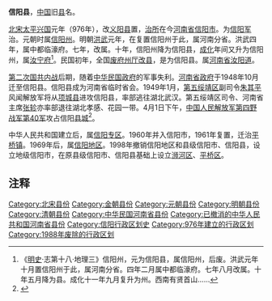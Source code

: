 '''信阳县'''，[[中国|中国]]旧[[县|县]]名。

[[北宋|北宋]][[太平兴国|太平兴国]]元年（976年），改[[义阳县|义阳县]]置，[[治所|治所]]在今[[河南省|河南省]][[信阳市|信阳市]]。为[[信阳军|信阳军]]治。元朝时属[[信阳州|信阳州]]。明朝[[洪武|洪武]]元年，在复置信阳州于此，属河南分省。洪武四年，属中都临濠府。七年，改属。十年，信阳州降为信阳县，[[成化|成化]]年间又升为信阳州，属[[汝宁府|汝宁府]]<ref>《[[明史|明史]]·志第十八·地理三》信阳州，元为信阳县，属信阳州，后废。洪武元年十月置信阳州于此，属河南分省。四年二月属中都临濠府。七年八月改属。十年五月降为县。成化十一年九月复升为州。西南有贤首山......</ref>。民国初年，全国[[废府州厅改县|废府州厅改县]]，是为信阳县。属[[河南省_(中華民國)|河南省]][[汝阳道|汝阳道]]。

[[第二次国共内战|第二次国共内战]]后期，随着[[中华民国政府|中华民国政府]]的军事失利。[[河南省政府|河南省政府]]于1948年10月迁至信阳县。信阳县成为河南省临时省会。1949年1月，[[第五绥靖区|第五绥靖区]]副司令[[朱其平|朱其平]]风闻解放军将从[[项城市|项城县]]进攻信阳县，率部逃往湖北武汉。第五绥靖区司令、河南省主席[[张轸|张轸]]亦率部退往湖北孝感、花园一带。4月1日下午，[[中国人民解放军第四野战军|中国人民解放军第四野战军]][[中国人民解放军第40军|第40军]]攻占信阳[[县城|县城]]<ref>{{Cite web |url=http://xczy.hncourt.gov.cn/public/detail.php?id=9315 |title=信阳四一路 一条红色的解放路 |accessdate=2018-01-26 |author=作者：吴孔明 |date=2014-10-30 |work=责任编辑：孟俊克 |publisher=许昌市中级人民法院网站 |language=Zh-hans |archive-date=2020-04-30 |archive-url=https://web.archive.org/web/20200430143241/http://xczy.hncourt.gov.cn/public/detail.php?id=9315 |dead-url=no }}</ref>。

中华人民共和国建立后，属[[信阳专区|信阳专区]]。1960年并入信阳市，1961年复置，迁治[[平桥镇|平桥镇]]。1969年后，属[[信阳地区|信阳地区]]。1998年撤销信阳地区和县级信阳市、信阳县，设立地级信阳市，在原县级信阳市、信阳县基础上设立[[浉河区|浉河区]]、[[平桥区|平桥区]]。

== 注释 ==

{{Reflist}}
{{中华民国河南省行政区划}}
{{河南行政区划小作品}}
{{DEFAULTSORT:X}}
[[Category:北宋县份|Category:北宋县份]]
[[Category:金朝县份|Category:金朝县份]]
[[Category:元朝县份|Category:元朝县份]]
[[Category:明朝县份|Category:明朝县份]]
[[Category:清朝县份|Category:清朝县份]]
[[Category:中华民国河南省县份|Category:中华民国河南省县份]]
[[Category:已撤消的中华人民共和国河南省县份|Category:已撤消的中华人民共和国河南省县份]]
[[Category:信阳行政区划史|Category:信阳行政区划史]]
[[Category:976年建立的行政区划|Category:976年建立的行政区划]]
[[Category:1988年废除的行政区划|Category:1988年废除的行政区划]]